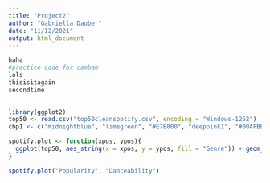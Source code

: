 ```yaml
---
title: "Project2"
author: "Gabriella Dauber"
date: "11/12/2021"
output: html_document
---
```


```r
haha
#practice code for cambam 
lols
thisisitagain
secondtime
  


```

```r
library(ggplot2)
top50 <- read.csv("top50cleanspotify.csv", encoding = "Windows-1252")
cbp1 <- c("midnightblue", "limegreen", "#E7B800", "deeppink1", "#00AFBB")

spotify.plot <- function(xpos, ypos){
  ggplot(top50, aes_string(x = xpos, y = ypos, fill = "Genre")) + geom_point(size = 3) + xlab(sub("[.]", " ", xpos)) + ylab(sub("[.]", " ", ypos)) + scale_colour_manual(values=cbp1)
}

spotify.plot("Popularity", "Danceability")

```

```r



```
